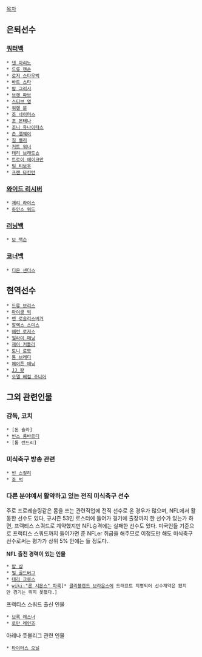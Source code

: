 [[목차]]
== 은퇴선수 ==
=== [[쿼터백]] ===
 * [[댄 마리노]]
 * [[드류 헨슨]]
 * [[로저 스타우벅]]
 * [[바트 스타]]
 * [[밥 그리시]]
 * [[브렛 파브]]
 * [[스티브 영]]
 * [[워렌 문]]
 * [[조 네이머스]]
 * [[조 몬태나]]
 * [[조니 유나이타스]]
 * [[존 엘웨이]]
 * [[짐 켈리]]
 * [[커트 워너]]
 * [[테리 브래드쇼]]
 * [[트로이 에이크만]]
 * [[팀 티보우]]
 * [[프랜 타킨턴]]
=== [[와이드 리시버]] ===
 * [[제리 라이스]]
 * [[하인스 워드]]

=== [[러닝백]] ===
 * [[보 잭슨]]
=== [[코너백]] ===
 * [[디온 샌더스]]
== 현역선수 ==
 * [[드류 브리스]]
 * [[마이클 빅]]
 * [[벤 로슬리스버거]]
 * [[알렉스 스미스]]
 * [[애런 로저스]]
 * [[일라이 매닝]]
 * [[제이 커틀러]]
 * [[토니 로모]]
 * [[톰 브래디]]
 * [[페이튼 매닝]]
 * [[JJ 왓]]
 * [[오델 베컴 주니어]]
== 그외 관련인물 ==
=== 감독, 코치 ===
 * [돈 슐라]
 * [[빈스 롬바르디]]
 * [톰 랜드리]
=== 미식축구 방송 관련 ===
 * [[빈 스컬리]]
 * [[조 벅]]
=== 다른 분야예서 활약하고 있는 전직 미식축구 선수 ===
주로 프로레슬링같은 몸을 쓰는 관련직업에 전직 선수로 온 경우가 많으며, NFL에서 활동한 선수도 있다, 규시즌 53인 로스터에 들어가 경기에 출장까지 한 선수가 있는가 하면, 프랙티스 스쿼드로 계약했지만 NFL승격에는 실패한 선수도 있다. 미국인들 기준으로 프랙티스 스쿼드까지 들어가면 준 NFLer 취급을 해주므로 이정도만 해도 미식축구 선수로써는 평가가 상위 5% 안에는 들 정도다.

'''NFL 출전 경력이 있는 인물'''
 * [[밥 샵]]
 * [[빌 골드버그]]
 * [[테리 크루스]]
 * [[wiki:"론 시몬스" 파룩]][* [[클리블랜드 브라운스]]에 드래프트 지명되어 선수계약은 됐지만 경기는 뛰지 못했다.]

프랙티스 스쿼드 출신 인물
 * [[브록 레스너]]
 * [[로만 레인즈]]

아레나 풋볼리그 관련 인물
 * [[타이터스 오닐]]
 

